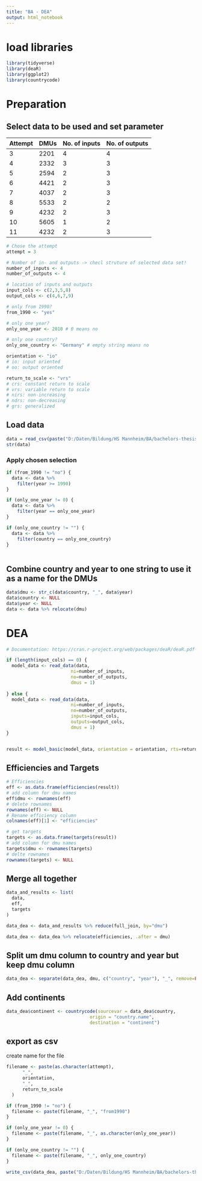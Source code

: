 ```yaml
---
title: "BA - DEA"
output: html_notebook
---
```


# load libraries

```r
library(tidyverse)
library(deaR)
library(ggplot2)
library(countrycode)

```

# Preparation

## Select data to be used and set parameter

| Attempt | DMUs | No. of inputs | No. of outputs |
|---------|------|---------------|----------------|
| 3       | 2201 | 4             | 4              |
| 4       | 2332 | 3             | 3              |
| 5       | 2594 | 2             | 3              |
| 6       | 4421 | 2             | 3              |
| 7       | 4037 | 2             | 3              |
| 8       | 5533 | 2             | 2              |
| 9       | 4232 | 2             | 3              |
| 10      | 5605 | 1             | 2              |
| 11      | 4232 | 2             | 3              |

```r
# Chose the attempt
attempt = 3

# Number of in- and outputs -> checl struture of selected data set!
number_of_inputs <- 4
number_of_outputs <- 4

# location of inputs and outputs
input_cols <- c(2,3,5,8)
output_cols <- c(4,6,7,9)

# only from 1990?
from_1990 <- "yes"

# only one year?
only_one_year <- 2010 # 0 means no

# only one country?
only_one_country <- "Germany" # empty string means no

orientation <- "io"
# io: input oriented
# oo: output oriented

return_to_scale <- "vrs"
# crs: constant return to scale
# vrs: variable return to scale
# nirs: non-increasing
# ndrs: non-decreasing
# grs: generalized
```

## Load data

```r
data = read_csv(paste("D:/Daten/Bildung/HS Mannheim/BA/bachelors-thesis/processed_data/final_", as.character(attempt), ".csv", sep = ""), show_col_types = FALSE)
str(data)
```

### Apply chosen selection

```r

if (from_1990 != "no") {
  data <- data %>%
    filter(year >= 1990)
}

if (only_one_year != 0) {
  data <- data %>%
    filter(year == only_one_year)
}

if (only_one_country != "") {
  data <- data %>%
    filter(country == only_one_country)
}
  
```

## Combine country and year to one string to use it as a name for the DMUs

```r
data$dmu <- str_c(data$country, "_", data$year)
data$country <- NULL
data$year <- NULL
data <- data %>% relocate(dmu)
```

# DEA

```r

# Documentation: https://cran.r-project.org/web/packages/deaR/deaR.pdf

if (length(input_cols) == 0) {
  model_data <- read_data(data, 
                        ni=number_of_inputs, 
                        no=number_of_outputs, 
                        dmus = 1)
  
} else {
  model_data <- read_data(data, 
                        ni=number_of_inputs, 
                        no=number_of_outputs, 
                        inputs=input_cols,
                        outputs=output_cols,
                        dmus = 1)
}


result <- model_basic(model_data, orientation = orientation, rts=return_to_scale)
```

## Efficiencies and Targets

```r
# Efficiencies
eff <- as.data.frame(efficiencies(result))
# add column for dmu names
eff$dmu <- rownames(eff)
# delete rownames
rownames(eff) <- NULL
# Rename efficiency column
colnames(eff)[1] <- "efficiencies"

# get targets
targets <- as.data.frame(targets(result))
# add column for dmu names
targets$dmu <- rownames(targets)
# delte rownames
rownames(targets) <- NULL
```

## Merge all together

```r
data_and_results <- list(
  data,
  eff,
  targets
)

data_dea <- data_and_results %>% reduce(full_join, by="dmu")
```

```r
data_dea <- data_dea %>% relocate(efficiencies, .after = dmu)
```

## Split um dmu column to country and year but keep dmu column

```r
data_dea <- separate(data_dea, dmu, c("country", "year"), "_", remove=FALSE)
```

## Add continents

```r
data_dea$continent <- countrycode(sourcevar = data_dea$country,
                               origin = "country.name",
                               destination = "continent")
```

## export as csv

create name for the file

```r
filename <- paste(as.character(attempt), 
      "_", 
      orientation, 
      "_", 
      return_to_scale
  )

if (from_1990 != "no") {
  filename <- paste(filename, "_", "from1990")
}

if (only_one_year != 0) {
  filename <- paste(filename, "_", as.character(only_one_year))  
}

if (only_one_country != "") {
  filename <- paste(filename, "_", only_one_country)    
}

```

```r
write_csv(data_dea, paste("D:/Daten/Bildung/HS Mannheim/BA/bachelors-thesis/processed_data/dea_results_", filename, ".csv", sep = ""))
```
